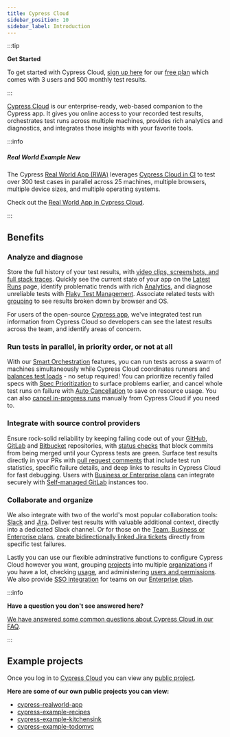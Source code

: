 ```yaml
---
title: Cypress Cloud
sidebar_position: 10
sidebar_label: Introduction
---
```


:::tip

<strong>
  <Icon name="star" /> Get Started
</strong>

To get started with Cypress Cloud,
[sign up here](https://cloud.cypress.io/signup) for our
[free plan](https://www.cypress.io/pricing) which comes with 3 users and 500
monthly test results.

:::

[Cypress Cloud](https://on.cypress.io/cloud) is our enterprise-ready, web-based
companion to the Cypress app. It gives you online access to your recorded test
results, orchestrates test runs across multiple machines, provides rich
analytics and diagnostics, and integrates those insights with your favorite
tools.

<!-- textlint-disable -->

<DocsVideo src="https://vimeo.com/736212167" />

<!-- textlint-enable -->

:::info

##### <Icon name="graduation-cap" /> Real World Example <Badge type="success">New</Badge>

The Cypress
[Real World App (RWA)](https://github.com/cypress-io/cypress-realworld-app)
leverages [Cypress Cloud in CI](https://cloud.cypress.io/projects/7s5okt) to
test over 300 test cases in parallel across 25 machines, multiple browsers,
multiple device sizes, and multiple operating systems.

Check out the <Icon name="github" />
[Real World App in Cypress Cloud](https://cloud.cypress.io/projects/7s5okt).

:::

## Benefits

### Analyze and diagnose

Store the full history of your test results, with
[video clips, screenshots, and full stack traces](/guides/cloud/runs#Test-failures).
Quickly see the current state of your app on the
[Latest Runs](/guides/cloud/runs) page, identify problematic trends with rich
[Analytics](/guides/cloud/analytics), and diagnose unreliable tests with
[Flaky Test Management](/guides/cloud/flaky-test-management). Associate related
tests with [grouping](/guides/guides/parallelization#Grouping-by-browser) to see
results broken down by browser and OS.

<DocsImage
  src="/img/dashboard/dashboard-runs-list.png"
  alt="Cloud Screenshot"
/>

For users of the open-source [Cypress app](/guides/core-concepts/cypress-app),
we've integrated test run information from Cypress Cloud so developers can see
the latest results across the team, and identify areas of concern.

<DocsImage
  src="/img/dashboard/v10/runs-list-in-cypress-app.png"
  alt="Runs List"
/>

### Run tests in parallel, in priority order, or not at all

With our [Smart Orchestration](/guides/cloud/smart-orchestration) features, you
can run tests across a swarm of machines simultaneously while Cypress Cloud
coordinates runners and
[balances test loads](/guides/guides/parallelization#Balance-strategy) - no
setup required! You can prioritize recently failed specs with
[Spec Prioritization](/guides/cloud/smart-orchestration#Spec-Prioritization) to
surface problems earlier, and cancel whole test runs on failure with
[Auto Cancellation](/guides/cloud/smart-orchestration#Auto-Cancellation) to save
on resource usage. You can also
[cancel in-progress runs](/guides/cloud/runs#Cancel-run) manually from Cypress
Cloud if you need to.

<DocsImage
  src="/img/dashboard/introduction/orchestration-diagram.png"
  alt="Diagram comparing serial and parallel test configurations"
/>

### Integrate with source control providers

Ensure rock-solid reliability by keeping failing code out of your
[GitHub](https://github.com), [GitLab](https://gitlab.com) and
[Bitbucket](https://bitbucket.org) repositories, with
[status checks](/guides/cloud/github-integration#Status-checks) that block
commits from being merged until your Cypress tests are green. Surface test
results directly in your PRs with
[pull request comments](/guides/cloud/github-integration#Pull-request-comments)
that include test run statistics, specific failure details, and deep links to
results in Cypress Cloud for fast debugging. Users with
[Business or Enterprise plans](https://www.cypress.io/pricing/) can integrate
securely with
[Self-managed GitLab](https://docs.gitlab.com/ee/subscriptions/self_managed/)
instances too.

<DocsImage
  src="/img/dashboard/github-integration/status-checks-per-spec.jpg"
  alt="Status checks per spec"
/>

### Collaborate and organize

We also integrate with two of the world's most popular collaboration tools:
[Slack](https://slack.com/) and [Jira](https://www.atlassian.com/software/jira).
Deliver test results with valuable additional context, directly into a dedicated
Slack channel. Or for those on the
[Team, Business or Enterprise plans](https://www.cypress.io/pricing/),
[create bidirectionally linked Jira tickets](/guides/cloud/jira-integration#Creating-a-Jira-issue-for-a-test-case)
directly from specific test failures.

<DocsImage
  src="/img/dashboard/cypress-slack-integration-channel-feed.png"
  alt="Cypress notification feed in Slack channel"
/>

Lastly you can use our flexible adminstrative functions to configure Cypress
Cloud however you want, grouping [projects](/guides/cloud/projects) into
multiple [organizations](/guides/cloud/organizations) if you have a lot,
checking [usage](/guides/cloud/organizations#Billing-Usage), and administering
[users and permissions](/guides/cloud/users#User-roles). We also provide
[SSO integration](/guides/cloud/organizations#Enterprise-SSO) for teams on our
[Enterprise plan](https://www.cypress.io/pricing/).

:::info

<strong>Have a question you don't see answered here?</strong>

[We have answered some common questions about Cypress Cloud in our FAQ](/faq/questions/cloud-faq).

:::

## Example projects

Once you log in to [Cypress Cloud](https://on.cypress.io/cloud) you can view any
[public project](/guides/cloud/projects#Public-vs-Private).

**Here are some of our own public projects you can view:**

- [<Icon name="folder-open" /> cypress-realworld-app](https://cloud.cypress.io/projects/7s5okt)
- [<Icon name="folder-open" /> cypress-example-recipes](https://cloud.cypress.io/#/projects/6p53jw)
- [<Icon name="folder-open" /> cypress-example-kitchensink](https://cloud.cypress.io/#/projects/4b7344)
- [<Icon name="folder-open" /> cypress-example-todomvc](https://cloud.cypress.io/#/projects/245obj)
